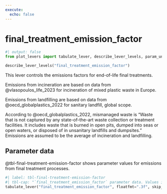 ```yaml
---
execute:
  echo: false
---
```


# final_treatment_emission_factor

```python
#| output: false
from plot_levers import tabulate_lever, describe_lever_levels, param_units
```

```python
describe_lever_levels("final_treatment_emission_factor")
```

This lever controls the emissions factors for end-of-life final treatments.

Emissions from incineration are based on data from @vlasopoulos_life_2023 for incineration of mixed plastic waste in Europe. 

Emissions from landfilling are based on data from @oecd_globalplastics_2022 for sanitary landfill, global scope.

According to @oecd_globalplastics_2022, mismanaged waste is "Waste that is not captured by any state-of-the-art waste collection or treatment facilities. It includes waste that is burned in open pits, dumped into seas or open waters, or disposed of in unsanitary landfills and dumpsites." Emissions are assumed to be the average of incineration and landfilling.

## Parameter data

@tbl-final-treatment-emission-factor shows parameter values for emissions from final treatment processes.

```python
#| label: tbl-final-treatment-emission-factor
#| tbl-cap: "`final_treatment_emission_factor` parameter data. Values in tonnes of GHG per tonne product."
tabulate_lever("final_treatment_emission_factor", floatfmt=".3f", skip_zero=True)
```
